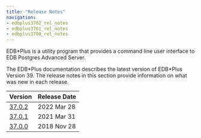 ```yaml
---
title: "Release Notes"
navigation:
- edbplus3702_rel_notes
- edbplus3701_rel_notes
- edbplus3700_rel_notes
---
```


EDB\*Plus is a utility program that provides a command line user interface to EDB Postgres Advanced Server.

The EDB\*Plus documentation describes the latest version of EDB\*Plus Version 39. The release notes in this section provide information on what was new in each release. 

| Version                                | Release Date |                        
| -------------------------------------- | ------------ |  
| [37.0.2](edbplus3702_rel_notes.mdx)    | 2022 Mar 28  |
| [37.0.1](edbplus3701_rel_notes.mdx)    | 2021 Mar 31  | 
| [37.0.0](edbplus3700_rel_notes.mdx)    | 2018 Nov 28  | 